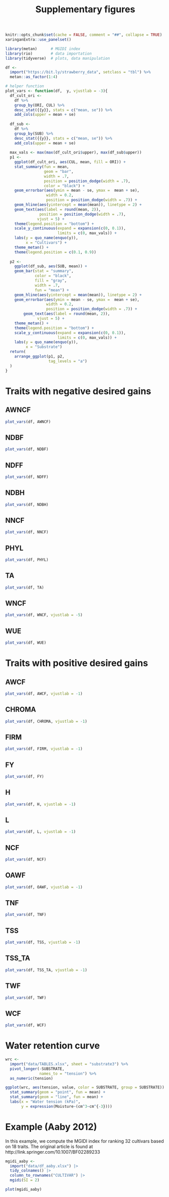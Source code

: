 % Supplementary figures 

```r
knitr::opts_chunk$set(cache = FALSE, comment = "##", collapse = TRUE)
xaringanExtra::use_panelset()
```



```r
library(metan)      # MGIDI index
library(rio)        # data importation
library(tidyverse)  # plots, data manipulation

```



```r
df <-
  import("https://bit.ly/strawberry_data", setclass = "tbl") %>% 
  metan::as_factor(1:4)

# helper function
plot_vars <- function(df,  y, vjustlab = -3){
  df_cult_ori <-
    df %>%
    group_by(ORI, CUL) %>%
    desc_stat({{y}}, stats = c("mean, se")) %>% 
    add_cols(upper = mean + se)
  
  df_sub <-
    df %>%
    group_by(SUB) %>%
    desc_stat({{y}}, stats = c("mean, se")) %>% 
    add_cols(upper = mean + se)
  
  max_vals <- max(max(df_cult_ori$upper), max(df_sub$upper))
  p1 <-
    ggplot(df_cult_ori, aes(CUL, mean, fill = ORI)) +
    stat_summary(fun = mean,
                 geom = "bar",
                 width = .7,
                 position = position_dodge(width = .7),
                 color = "black") +
    geom_errorbar(aes(ymin = mean - se, ymax =  mean + se),
                  width = 0.2,
                  position = position_dodge(width = .7)) +
    geom_hline(aes(yintercept = mean(mean)), linetype = 2) +
    geom_text(aes(label = round(mean, 2)),
               position = position_dodge(width = .7),
              vjust = 5) + 
    theme(legend.position = "bottom") +
    scale_y_continuous(expand = expansion(c(0, 0.1)),
                       limits = c(0, max_vals)) +
    labs(y = quo_name(enquo(y)),
         x = "Cultivars") + 
    theme_metan() + 
    theme(legend.position = c(0.1, 0.9))
  
  p2 <- 
    ggplot(df_sub, aes(SUB, mean)) +
    geom_bar(stat = "summary",
             color = "black",
             fill = "gray",
             width = .7,
             fun = "mean") +
    geom_hline(aes(yintercept = mean(mean)), linetype = 2) +
    geom_errorbar(aes(ymin = mean - se, ymax =  mean + se),
                  width = 0.2,
                  position = position_dodge(width = .7)) +
        geom_text(aes(label = round(mean, 2)),
              vjust = 5) + 
    theme_metan() +
    theme(legend.position = "bottom") +
    scale_y_continuous(expand = expansion(c(0, 0.1)),
                       limits = c(0, max_vals)) +
    labs(y = quo_name(enquo(y)),
         x = "Substrate")
  return(
    arrange_ggplot(p1, p2,
                   tag_levels = "a")
  )
}
```

# Traits with negative desired gains {.panelset}

## AWNCF

```r

plot_vars(df, AWNCF)

```

## NDBF

```r
plot_vars(df, NDBF)

```





## NDFF
```r
plot_vars(df, NDFF)

```


## NDBH

```r
plot_vars(df, NDBH)

```


## NNCF

```r


plot_vars(df, NNCF)

```



## PHYL
```r
plot_vars(df, PHYL)

```


## TA
```r
plot_vars(df, TA)
```


## WNCF

```r
plot_vars(df, WNCF, vjustlab = -5)
```


## WUE

```r
plot_vars(df, WUE)
```



# Traits with positive desired gains {.panelset}

## AWCF
```r
plot_vars(df, AWCF, vjustlab = -1)

```


## CHROMA
```r
plot_vars(df, CHROMA, vjustlab = -1)
```

## FIRM
```r
plot_vars(df, FIRM, vjustlab = -1)
```



## FY

```r
plot_vars(df, FY)
```

## H

```r
plot_vars(df, H, vjustlab = -1)
```



## L
```r
plot_vars(df, L, vjustlab = -1)
```




## NCF

```r
plot_vars(df, NCF)
```

## OAWF
```r
plot_vars(df, OAWF, vjustlab = -1)
```



## TNF

```r
plot_vars(df, TNF)
```


## TSS
```r
plot_vars(df, TSS, vjustlab = -1)
```


## TSS_TA
```r
plot_vars(df, TSS_TA, vjustlab = -1)
```


## TWF

```r
plot_vars(df, TWF)

```



## WCF

```r
plot_vars(df, WCF)
```


# Water retention curve

```r
wrc <- 
  import("data/TABLES.xlsx", sheet = "substrate3") %>% 
  pivot_longer(-SUBSTRATE,
               names_to = "tension") %>% 
  as_numeric(tension)

ggplot(wrc, aes(tension, value, color = SUBSTRATE, group = SUBSTRATE)) +
  stat_summary(geom = "point", fun = mean) +
  stat_summary(geom = "line", fun = mean) +
  labs(x = "Water tension (kPa)",
       y = expression(Moisture~(cm^3~cm^{-3})))
```



# Example (Aaby 2012)
In this example, we compute the MGIDI index for ranking 32 cultivars based on 18 traits. The original article is found at http://link.springer.com/10.1007/BF02289233
```r
mgidi_aaby <- 
  import("data/df_aaby.xlsx") |> 
  tidy_colnames() |> 
  column_to_rownames("CULTIVAR") |> 
  mgidi(SI = 2)

plot(mgidi_aaby)

```

